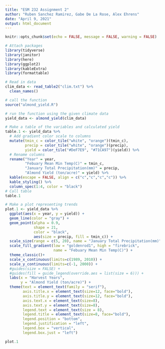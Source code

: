 ```yaml
---
title: "ESM 232 Assignment 2"
author: "Ruben Sanchez Ramirez, Gabe De La Rose, Alex Ehrens"
date: "April 9, 2021"
output: html_document
---
```


```r
knitr::opts_chunk$set(echo = FALSE, message = FALSE, warning = FALSE)
```

```r

# Attach packages
library(tidyverse)
library(janitor)
library(here)
library(ggplot2)
library(kableExtra)
library(formattable)

```

```r

# Read in data 
clim_data <- read_table2("clim.txt") %>% 
  clean_names()

```

```r

# call the function
source("almond_yield.R")

# run the function using the given climate data
yield_data <- almond_yield(clim_data)

```

```r

# Make a table of the variables and calculated yield
table.1 <- yield_data %>% 
  # Add gradient color scale to columns 
  mutate(tmin_c = color_tile("white", "orange")(tmin_c),
         precip = color_tile("white", "orange")(precip),
         yield = color_tile("#DeF7E9", "#71CA97")(yield)) %>% 
  # Rename columns
  rename("Year" = year,
         "Febuary Mean Min Temp(C)" = tmin_c,
         "January Total Precipitation(mm)" = precip,
         "Almond Yield (ton/acre)" = yield) %>% 
  kable(escape = FALSE, align = c("c","c","c","c")) %>% 
  kable_styling() %>% 
  column_spec(1:4, color = "black")
# Call table
table.1

```


```r

# Make a plot representing trends
plot.1 <- yield_data %>% 
  ggplot(aes(x = year, y = yield)) +
  geom_line(color = "gray") +
  geom_point(alpha = 0.9,
             shape = 21,
             color = "black",
             aes(size = precip, fill = tmin_c)) +
  scale_size(range = c(5, 20), name = "January Total Precipitation(mm)") +
  scale_fill_gradient(low = "goldenrod1", high = "firebrick",
                      name = "Febuary Mean Min Temp(C)") +
  theme_classic()+
  scale_x_continuous(limits=c(1989, 2010)) +
  scale_y_continuous(limits=c(-1, 2000)) +
  #guides(size = FALSE) +
  #guides(fill = guide_legend(override.aes = list(size = 6))) +
  labs(x = "Harvest Years",
       y = "Almond Yield (ton/acre)") +
  theme(text = element_text(family = "serif"),
        axis.title.x = element_text(size=12, face="bold"),
        axis.title.y = element_text(size=12, face="bold"),
        axis.text.x = element_text(size=8),
        axis.text.y = element_text(size=8),
        legend.text = element_text(size = 8),
        legend.title = element_text(size=8, face="bold"),
        legend.position = "bottom",
        legend.justification = "left",
        legend.box = "vertical", 
        legend.box.just = "left")

plot.1

```



